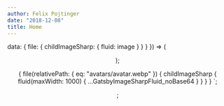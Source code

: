 ```yaml
---
author: Felix Pojtinger
date: "2018-12-08"
title: Home
---
```



  data: {
    file: {
      childImageSharp: { fluid: image }
    }
  }
}) => (
  <Base head={home.head} background={home.background} noBackButton noContainer>
    <Container itemScope={true} itemType="http://schema.org/Person">
      <Header {...home.content.header} image={image} />
      <Links links={home.content.links} />
      <Skills {...home.content.skills} />
    </Container>
    <Articles />
    <Projects projects={home.content.projects} />
  </Base>
);

  {
    file(relativePath: { eq: "avatars/avatar.webp" }) {
      childImageSharp {
        fluid(maxWidth: 1000) {
          ...GatsbyImageSharpFluid_noBase64
        }
      }
    }
  }
`;

;
